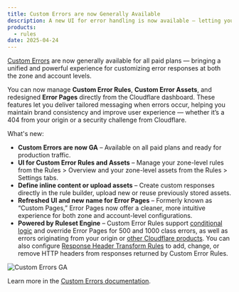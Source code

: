 ```yaml
---
title: Custom Errors are now Generally Available
description: A new UI for error handling is now available — letting you manage Error Pages, Custom Error Rules, and Assets from the dashboard.
products:
  - rules
date: 2025-04-24
---
```


[Custom Errors](/rules/custom-errors/) are now generally available for all paid plans — bringing a unified and powerful experience for customizing error responses at both the zone and account levels.

You can now manage **Custom Error Rules**, **Custom Error Assets**, and redesigned **Error Pages** directly from the Cloudflare dashboard. These features let you deliver tailored messaging when errors occur, helping you maintain brand consistency and improve user experience — whether it’s a 404 from your origin or a security challenge from Cloudflare.

What's new:

- **Custom Errors are now GA** – Available on all paid plans and ready for production traffic.
- **UI for Custom Error Rules and Assets** – Manage your zone-level rules from the Rules > Overview and your zone-level assets from the Rules > Settings tabs.
- **Define inline content or upload assets** – Create custom responses directly in the rule builder, upload new or reuse previously stored assets.
- **Refreshed UI and new name for Error Pages** – Formerly known as “Custom Pages,” Error Pages now offer a cleaner, more intuitive experience for both zone and account-level configurations.
- **Powered by Ruleset Engine** – Custom Error Rules support [conditional logic](/ruleset-engine/rules-language/) and override Error Pages for 500 and 1000 class errors, as well as errors originating from your origin or [other Cloudflare products](/ruleset-engine/reference/phases-list/). You can also configure [Response Header Transform Rules](/rules/transform/response-header-modification/) to add, change, or remove HTTP headers from responses returned by Custom Error Rules.

![Custom Errors GA](~/assets/images/changelog/rules/custom-errors.gif)

Learn more in the [Custom Errors documentation](/rules/custom-errors/).
